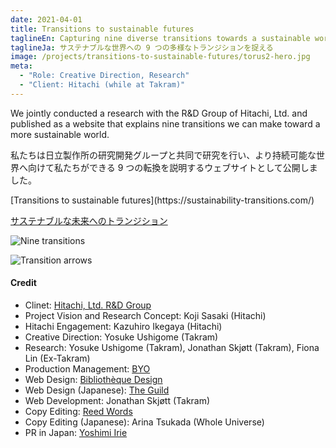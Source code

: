 ```yaml
---
date: 2021-04-01
title: Transitions to sustainable futures
taglineEn: Capturing nine diverse transitions towards a sustainable world
taglineJa: サステナブルな世界への 9 つの多様なトランジションを捉える
image: /projects/transitions-to-sustainable-futures/torus2-hero.jpg
meta:
  - "Role: Creative Direction, Research"
  - "Client: Hitachi (while at Takram)"
---
```



<Bilingual>
We jointly conducted a research with the R&D Group of Hitachi, Ltd. and published as a website that explains nine transitions we can make toward a more sustainable world.

私たちは日立製作所の研究開発グループと共同で研究を行い、より持続可能な世界へ向けて私たちができる 9 つの転換を説明するウェブサイトとして公開しました。

</Bilingual>

<Bilingual>
[Transitions to sustainable futures](https://sustainability-transitions.com/)

[サステナブルな未来へのトランジション](https://sustainability-transitions.com/jp)

</Bilingual>

<Monolingual>

![Nine transitions](/projects/transitions-to-sustainable-futures/torus2-nine-transitions.png)

</Monolingual>

<Monolingual>

![Transition arrows](/projects/transitions-to-sustainable-futures/torus2-arrows.jpg)

</Monolingual>

#### Credit

<Monolingual>

- Clinet: [Hitachi, Ltd. R&D Group](https://www.hitachi.com/rd/)
- Project Vision and Research Concept: Koji Sasaki (Hitachi)
- Hitachi Engagement: Kazuhiro Ikegaya (Hitachi)
- Creative Direction: Yosuke Ushigome (Takram)
- Research: Yosuke Ushigome (Takram), Jonathan Skjøtt (Takram), Fiona Lin (Ex-Takram)
- Production Management: [BYO](https://byo.works/)
- Web Design: [Bibliothèque Design](https://bibliothequedesign.com/)
- Web Design (Japanese): [The Guild](https://theguild.jp/)
- Web Development: Jonathan Skjøtt (Takram)
- Copy Editing: [Reed Words](https://www.reedwords.com/)
- Copy Editing (Japanese): Arina Tsukada (Whole Universe)
- PR in Japan: [Yoshimi Irie](https://www.linkedin.com/in/%E5%A5%BD%E7%BE%8E-%E5%85%A5%E6%B1%9F-047439200/)

</Monolingual>
